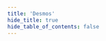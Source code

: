 ```yaml
---
title: 'Desmos'
hide_title: true
hide_table_of_contents: false
---
```




<ChainLayout>
  <ChainHero
    name="Desmos"
    iconUrl="img/"
    bgColor=""
    scope="mainnet"
    chainId="desmos-mainnet"
    nodeVersion="v7.1.0"
    token=""
    stakeUrl=""
    restakeUrl=""
    websiteUrl="https://desmos.network/"
    githubUrl="https://github.com/desmos-labs"
    xUrl="https://twitter.com/desmosnetwork"
    discordUrl="https://discord.desmos.network/"
  />

  <ProductLinks explorerUrl="" appUrl="" appImageUrl="img/products/"/>

  <ToolsGrid chainName="desmos"/>

</ChainLayout>
